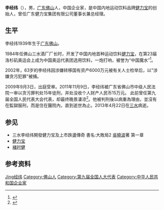 '''李经纬'''（{{bd|1939年|4月18日|2013年|4月22日|catIdx=Li李经纬}}），男，[[广东|广东]][[佛山|佛山]]人，中国企业家，是中国内地运动饮料品牌[[健力宝|健力宝]]的创始人，曾任广东健力宝集团有限公司董事长兼总经理。

== 生平 ==
李经纬1939年生于[[广东|广东]][[佛山|佛山]]。

1984年任佛山三水酒厂厂长时，开发了中国内地首种运动饮料[[健力宝|健力宝]]，在第23届洛杉矶奥运会上成为中国奥运代表团选用饮料，一炮打响，被誉为“中国魔水”<ref>{{Cite web |url=http://finance.sina.com.cn/review/sbzt/20111128/132610893063.shtml |title=法律为什么忘不了李经纬 |access-date=2013-04-22 |archive-date=2016-07-29 |archive-url=https://web.archive.org/web/20160729125454/http://finance.sina.com.cn/review/sbzt/20111128/132610893063.shtml |dead-url=no }}</ref>。

2002年，63岁的李经纬因涉嫌转移国有资产6000万元被有关人士检举后，以"涉嫌贪污犯罪"被捕。

2009年9月3日，出庭受审。2011年11月9日，李经纬被广东省佛山市中级人民法院一审以贪污罪判处15年徒刑，并处没收个人财产人民币15万元。
此前曾任第九届全国人民代表大会代表，却最终晚景凄凉<ref>{{Cite web |url=http://finance.sina.com.cn/chanjing/gsnews/20130422/165515237175.shtml |title=原健力宝董事长李经纬今日病逝 |access-date=2013-04-22 |archive-date=2017-04-16 |archive-url=https://web.archive.org/web/20170416221912/http://finance.sina.com.cn/chanjing/gsnews/20130422/165515237175.shtml |dead-url=no }}</ref>。他被判刑後以病重為理由，並沒有在監獄服刑，而是住在醫院內，直到逝世為止。2013年4月22日在[[三水|三水]]病逝。

== 参见 ==
* 三水李经纬開發健力宝及上市跌盪傳奇 書名:大敗局2 [[吳曉波|吳曉波]]著 第一章
* [[健力宝|健力宝]]
* [[褚时健|褚时健]]

== 参考资料 ==
{{reflist}}

{{Authority control}}
{{DEFAULTSORT:Li李经纬}}
[[Category:李姓|Jing经纬]]
[[Category:佛山人|Category:佛山人]]
[[Category:第九届全国人大代表|Category:第九届全国人大代表]]
[[Category:中华人民共和国企业家|Category:中华人民共和国企业家]]